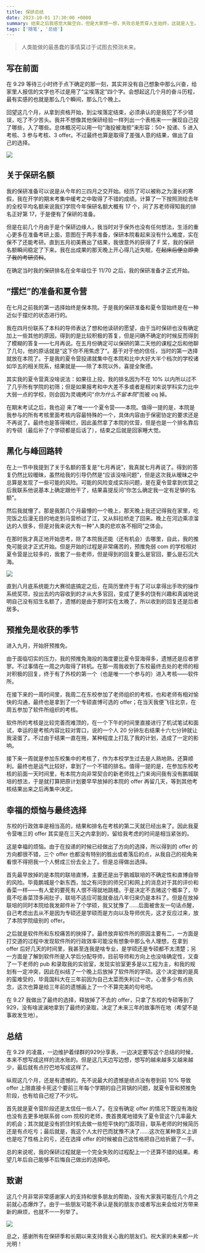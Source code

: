 ```yaml
---
title: 保研总结
date: 2023-10-01 17:30:00 +0800
summary: 结束之后我感觉大脑空白，但是大家想一想，失败总是贯穿人生始终，这就是人生。
tags: ['随笔', '总结']
---
```

 
> 人类能做的最愚蠢的事情莫过于试图去预测未来。

## 写在前面

在 9.29 等待三小时终于点下确定的那一刻，其实并没有自己想象中那么兴奋，给家里人报信的文字也不过是用了“尘埃落定”四个字。会想起这几个月的奋斗历程，最有实感的也就是那么几个瞬间，那么几个晚上。

回望这几个月，从拿到资格开始，到尘埃落定结束，必须承认的是我犯了不少错误，吃了不少苦头。我并不想像其他保研经验一样列出一个表格来一一展现自己投了哪些，入了哪些。总体概况可以用一句“海投被海拒”来形容：50+ 投递、5 进入考核、3 参与考核、3 offer。不过最终也算是取得了差强人意的结果，做出了自己的选择。

![](/img/1a328ae4cdf67d4919c360adaa20ecb.jpg)

## 关于保研名额

我的保研准备可以说是从今年的三四月之交开始。经历了可以被称之为漫长的寒假，我在开学的期末考集中缓考之中取得了不错的成绩。计算了一下按照测绘去年的全校平均名额来说我们学院今年保研名额大概有 17 个，问了苏老师得知我的排名正好第 17，于是便有了保研的准备。

但是在前几个月由于是个保研边缘人，我当时对于保外也没有任何想法，生活的重心更多在准备考研上面，意图在于两手准备，保研本院看起来没有什么难度，实在保不了还能考研。直到五月初美赛出了结果，我很意外的获得了 F 奖，我的保研名额瞬间稳定了下来。我在出成果的那天晚上开心得几近失眠，<del>在起床后便立即卖了我的考研资料</del>。

在确定当时我的保研排名在全年级位于 11/70 之后，我的保研准备才正式开始。

## “摆烂”的准备和夏令营

在七月之前我的第一选择始终是保本院。于是我的保研准备和夏令营始终是在一种近似于摆烂的状态进行的。

我在四月份联系了本科的导师表达了想和他读研的愿望，由于当时保研也没有确定加上一些其他的原因，得到的是比较积极的答复，但是问确不确定的时候反而得到了模糊的答复——七月再说。在五月份确定可以保研的第二天他的课程之后和他聊了几句，他的原话就是“这下你不用焦虑了”。基于对于他的信任，当时的第一选择就放在本院了。于是我的夏令营投递就集中在本院和比中大好大半个档次的学校诸如华五的相关院系，结果就是——除了本院以外，喜提全聚德。

其实我的夏令营真没啥说法：如果往上投，我的排名因为不在 10% 以内所以过不了几乎所有学院的初筛；但是如果报考和中大差不多或者是相对来说学科实力比中大弱一点的学校，则会因为灵魂拷问“*你为什么不留本院*”而被 oq 掉。

在期末考试之后，我也迎 来了唯一一个夏令营——本院。值得一提的是，本院是我参与的所有考核里面考核内容最特殊的一个，具体内容由于保密协定的要求还是不再说了。最终也是答得稀烂，因此虽然拿了本院的优营，但是也是一个排名靠后的专硕（最后补了个学硕都是后话了），结束之后就是回家睡大觉。
## 黑化与峰回路转

在上一节中我提到了关于名额的答复是“七月再说”，我真就七月再说了。得到的答复仍然比较暧昧，虽然给我的引导仍然是“应该没啥问题”，但是这次我从暧昧之中总算是发现了一些可能的风险。可能的风险变成实际问题，是在夏令营拿到优营之后我联系他说基本上确定跟他干了，结果喜提反问“你怎么确定我一定有足够的名额”。

然后我就懵了。那是我那几个月最懵的一个晚上，那天晚上我还记得我在家里，吃完饭之后漫无目的地走到马营桥过了江，又从斜拉桥走了回来。晚上在河边乘凉溜达的人很多，但是对我来说大有一种“人类的悲欢各不相同”之体会。

在那时我才真正地开始思考，除了本院我还能（还有机会）去哪里，自此，我的推免可能说才正式开始。但是开始的过程是非常痛苦的，预推免弱 com 的学校相对夏令营是比较多的，我套了一些老师，但是得到的回复要么是官回，要么是石沉大海。

![](/img/98c71a812b23d0045ce90426495494a.png)

直到八月底系统能力大赛彻底搞定之后，在简历里终于有了可以拿得出手吹的操作系统奖项，投出去的内容收到的才从大多官回，变成了更多的饶有兴趣和真诚地说明自己没有招生名额了，遗憾的是由于那时实在太晚了，所以收到的回复还是后者居多。
## 预推免是收获的季节

进入九月，开始肝预推免。

由于面临切实的压力，我的预推免海投的海度要比夏令营海得多，遗憾还是应者寥寥。不过事情在一周之内取得了转机。在那一周我收到了东校最终去处的老师的相对积极的回复，终于有了外校的第一个（也是唯一一个参与的）进入考核——软件所。

在接下来的一周时间里，我周二在东校参加了老师组织的考核，也和老师有相对愉快的沟通，最终也是拿到了一个专硕直博可选的 offer；在当天我便飞往北京，在周五参加了软件所组织的考核。

软件所的考核是比较完善而难顶的，在一个下午的时间里直接进行了机试笔试和面试，幸运的是考核内容比较对胃口，说的一个人 20 分钟左右结果十六七分钟就让我滚蛋了。不过由于结果一直在拖，某种程度上打乱了我的计划，造成了一定的影响。

接下来一周就是参加东校集中的考核了，作为本校学生过去是人熟地熟，还算顺利。最终也是运气比较好，拿到了一个不错的排名。值得一提的是，在参加东校考核的前面一天时间里，有本院方向非常契合的新老师找上门来询问我有没有鹏城联培的想法，于是就打算把原计划要早早放掉的本院的 offer 再留几天，等到其他考核结果出来之后再集中决定。

## 幸福的烦恼与最终选择

东校的行政效率是相当高的，结果和排名在考核的第二天就已经出来了。因此我夏令营唯三的 offer 其实是在三天之内拿到的，留给我考虑的时间是相当紧张的。

这是幸福的烦恼。由于在投递的时候已经做出了方向的选择，所以得到的 offer 的方向都很不错，三个 offer 也都没有特别的胜出或者落后的点，从我自己的视角来看恨不得把我一个人劈成三份去全上了。但是总得做出选择。

首先最早放掉的是本院的联培直博，主要还是出于鹏城联培的不确定性和直博自带的风险。毕竟鹏城是个新东西，加之有问到的师兄们和网上的消息对于其的评价和香菜一样——有人爱的要死有人恨不得就地跳楼。于是决定不去赌这个概率了，毕竟不吃香菜顶多闹肚子，联培不适应可能就奋战八年归来仍是本科了。但是在放掉联培的同时本院给我发邮件补了个学硕，我又犹豫了……后面被舍友一句话点醒，自己考虑出去从不是因为专硕还是学硕而是方向以及导师优先，这才反应过来，放了本院学院级别的 offer。

之后就是软件所和东校痛苦的抉择了。最终放弃软件所的原因主要有二，一方面是打交道的过程中发现软件所的行政效率可能没有想象中那么令人理想，在拿到 offer 后好几天的时间里，我甚至连我是啥专业，是学硕还是专硕都不太清楚；另一方面是了解到软件所是入学后分配导师，目前导师和方向上也没啥确定性，又查了一下老师的 pub 和录取我的实验室，发现实验室更多是以工程为主，和我的规划有一定冲突，因此在纠结了一个晚上后放掉了软件所的学硕。这个决定做的是真的蛮难受的，毕竟国科大在三年前因为自己太菜而失利过一次，心里多少有点执念，这次也算是给三年前的遗憾画上了一个不算完美的句号吧。

在 9.27 我做出了最终的选择，释放掉了不去的 offer，只拿了东校的专硕等到了 929，没有啥波澜地拿到了最终的录取，决定了未来三年的故事所在地（希望不是事故发生地）。
## 总结

在 9.29 的凌晨，一边维护着绿群的929分享表，一边决定要写这个总结的时候，本来不想写成这样的流水账的。但是这几天边写边想，想写的越来越多又越来越少，最后就有点拧巴地写成这样了。

纵观这几个月，还是有遗憾的。先不说最大的遗憾是绩点没有卷到前 10% 导致 offer 上限直接卡死这个要前三年每个学期的自己背锅的问题，就夏令营和预推免阶段，也有给自己挖了不少坑。

首先就是夏令营阶段还是太信任一些人了。在没有确定 offer 的情况下既没有海投也没有去更多地联系弱 com 院校的老师，畏首畏尾地错失了夏令营这个几率最大的机会；其次就是没有抓住时机去做一些短平快的门面项目，联系老师的时候简历还是有点吃亏；最后就是，我这个人太拧巴而犹豫不决了……这次在某种意义上讲也是吃了性格上的亏，还在选择 offer 的时候被自己这性格把自己给折磨了一手。

总的来说呢，我的保研过程就是一个完全失败的过程配上一个还算不错的结果。希望几年后自己能够不后悔自己做出的选择吧。

## 致谢

这几个月非常非常感谢家人的支持和很多朋友的帮助，没有大家我可能在几个月之前就心态爆炸了。由于一些朋友可能不承认是我的朋友亦或者写出来会给对方带来新的麻烦，也就不一一列举了。

![](/img/3f910bafddc0556fa796efd5bf63ba4.jpg)

总之，感谢所有在保研季和长期以来支持我关心我的朋友们。祝大家的未来都一片光明！
